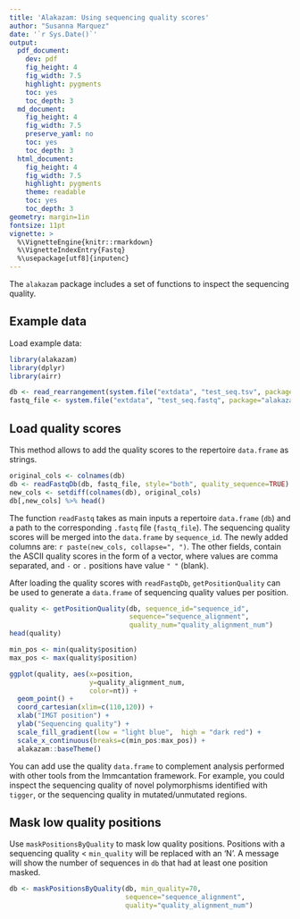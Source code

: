 ```yaml
---
title: 'Alakazam: Using sequencing quality scores'
author: "Susanna Marquez"
date: '`r Sys.Date()`'
output:
  pdf_document:
    dev: pdf
    fig_height: 4
    fig_width: 7.5
    highlight: pygments
    toc: yes  
    toc_depth: 3
  md_document:
    fig_height: 4
    fig_width: 7.5
    preserve_yaml: no
    toc: yes
    toc_depth: 3
  html_document:
    fig_height: 4
    fig_width: 7.5
    highlight: pygments
    theme: readable
    toc: yes
    toc_depth: 3
geometry: margin=1in
fontsize: 11pt
vignette: >
  %\VignetteEngine{knitr::rmarkdown}
  %\VignetteIndexEntry{Fastq}
  %\usepackage[utf8]{inputenc}
---
```


The `alakazam` package includes a set of functions to inspect the sequencing quality.

## Example data

Load example data:

```r
library(alakazam)
library(dplyr)
library(airr)

db <- read_rearrangement(system.file("extdata", "test_seq.tsv", package="alakazam"))
fastq_file <- system.file("extdata", "test_seq.fastq", package="alakazam")
```

## Load quality scores

This method allows to add the quality scores to the repertoire `data.frame` as strings.

```r
original_cols <- colnames(db)
db <- readFastqDb(db, fastq_file, style="both", quality_sequence=TRUE)
new_cols <- setdiff(colnames(db), original_cols)
db[,new_cols] %>% head()
```

The function `readFastq` takes as main inputs a repertoire `data.frame` (`db`) and 
a path to the corresponding `.fastq` file (`fastq_file`). The sequencing quality scores will
be merged into the `data.frame` by `sequence_id`. The newly added columns are:
`r paste(new_cols, collapse=", ")`. The other fields, contain the ASCII quality scores in the 
form of a vector, where values are comma separated, and `-` or `.` positions 
have value `" "` (blank).

After loading the quality scores with `readFastqDb`,  `getPositionQuality`
can be used to generate a `data.frame` of sequencing quality values 
per position.

```r
quality <- getPositionQuality(db, sequence_id="sequence_id", 
                              sequence="sequence_alignment",
                              quality_num="quality_alignment_num")
head(quality)
```

```r
min_pos <- min(quality$position)
max_pos <- max(quality$position)

ggplot(quality, aes(x=position,
                    y=quality_alignment_num,
                    color=nt)) +
  geom_point() +
  coord_cartesian(xlim=c(110,120)) +
  xlab("IMGT position") +
  ylab("Sequencing quality") +
  scale_fill_gradient(low = "light blue",  high = "dark red") +
  scale_x_continuous(breaks=c(min_pos:max_pos)) +
  alakazam::baseTheme()
```

You can add use the quality `data.frame` to complement analysis performed
with other tools from the Immcantation framework. For example, you could inspect
the sequencing quality of novel polymorphisms identified with `tigger`, or
the sequencing quality in mutated/unmutated regions.

## Mask low quality positions

Use `maskPositionsByQuality` to mask low quality positions. Positions with
a sequencing quality < `min_quality` will be replaced with an 'N'. A message
will show the number of sequences in `db` that had at least one position
masked.

```r
db <- maskPositionsByQuality(db, min_quality=70,
                             sequence="sequence_alignment",
                             quality="quality_alignment_num")
```

